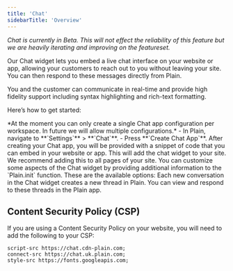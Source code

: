 ```yaml
---
title: 'Chat'
sidebarTitle: 'Overview'
---
```


_Chat is currently in Beta. This will not effect the reliability of this feature but we are heavily iterating and improving on the featureset._

Our Chat widget lets you embed a live chat interface on your website or app, allowing your customers to reach out to you without leaving your site. You can then respond to these messages directly from Plain.

You and the customer can communicate in real-time and provide high fidelity support including syntax highlighting and rich-text formatting.

Here’s how to get started:

<Steps>
  <Step title="Create your Chat app">
    *At the moment you can only create a single Chat app configuration per workspace. In future we
    will allow multiple configurations.* - In Plain, navigate to **`Settings`** > **`Chat`**. -
    Press **`Create Chat App`**.
  </Step>
  <Step title="Add Chat to your webpage(s)">
    After creating your Chat app, you will be provided with a snippet of code that you can embed in
    your website or app. This will add the chat widget to your site. We recommend adding this to all
    pages of your site.
  </Step>


  
  <Step title="Customize your Chat experience">
    You can customize some aspects of the Chat widget by providing additional information to the
    `Plain.init` function. These are the available options:
    <Snippet file="chat/customization.mdx" />
  </Step>
  <Step title="Viewing Chats in Plain">
    Each new conversation in the Chat widget creates a new thread in Plain. You can view and respond
    to these threads in the Plain app.
  </Step>
</Steps>

## Content Security Policy (CSP)

If you are using a Content Security Policy on your website, you will need to add the following to your CSP:

```text
script-src https://chat.cdn-plain.com;
connect-src https://chat.uk.plain.com;
style-src https://fonts.googleapis.com;
```
